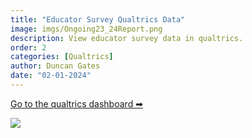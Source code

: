 ```yaml
---
title: "Educator Survey Qualtrics Data"
image: imgs/Ongoing23_24Report.png
description: View educator survey data in qualtrics.
order: 2
categories: [Qualtrics]
author: Duncan Gates
date: "02-01-2024"
---
```


[Go to the qualtrics dashboard ➡](https://teachinglab.co1.qualtrics.com/reporting-dashboard/web/63053d35379f890010cc456e/pages/Page_22f99daf-451c-4547-91bc-c77b7ecb0783/view)

[![](imgs/QualtricsLogo.png)](https://teachinglab.co1.qualtrics.com/reporting-dashboard/web/63053d35379f890010cc456e/pages/Page_22f99daf-451c-4547-91bc-c77b7ecb0783/view)

